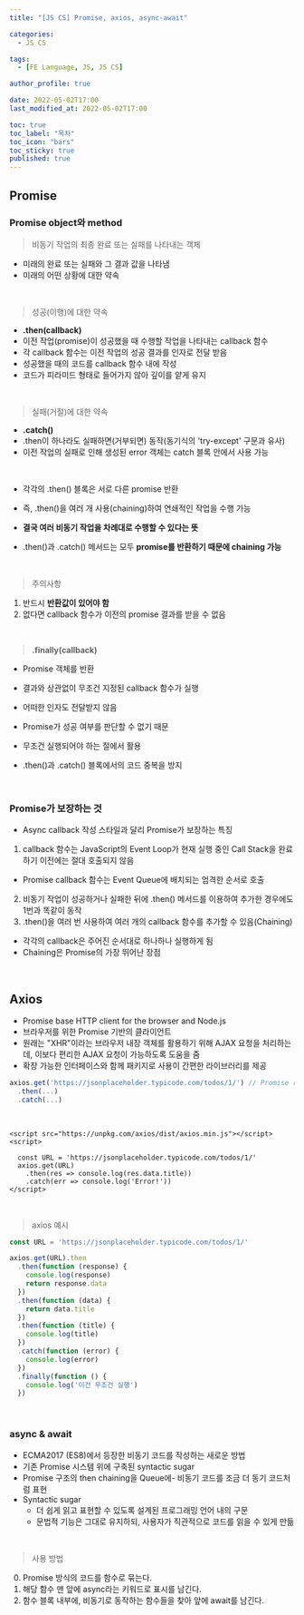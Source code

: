 ```yaml
---
title: "[JS CS] Promise, axios, async-await"

categories:
  - JS CS

tags:
  - [FE Language, JS, JS CS]

author_profile: true

date: 2022-05-02T17:00
last_modified_at: 2022-05-02T17:00

toc: true
toc_label: "목차"
toc_icon: "bars"
toc_sticky: true
published: true
---
```


## Promise

### Promise object와 method

> 비동기 작업의 최종 완료 또는 실패를 나타내는 객체

- 미래의 완료 또는 실패와 그 결과 값을 나타냄
- 미래의 어떤 상황에 대한 약속

<br />

> 성공(이행)에 대한 약속

- **.then(callback)**
- 이전 작업(promise)이 성공했을 때 수행할 작업을 나타내는 callback 함수
- 각 callback 함수는 이전 작업의 성공 결과를 인자로 전달 받음
- 성공했을 때의 코드를 callback 함수 내에 작성
- 코드가 피라미드 형태로 들어가지 않아 깊이를 얕게 유지

<br />

> 실패(거절)에 대한 약속

- **.catch()**
- .then이 하나라도 실패하면(거부되면) 동작(동기식의 'try-except' 구문과 유사)
- 이전 작업의 실패로 인해 생성된 error 객체는 catch 블록 안에서 사용 가능

<br />

- 각각의 .then() 블록은 서로 다른 promise 반환
- 즉, .then()을 여러 개 사용(chaining)하여 연쇄적인 작업을 수행 가능
- **결국 여러 비동기 작업을 차례대로 수행할 수 있다는 뜻**

- .then()과 .catch() 메서드는 모두 **promise를 반환하기 때문에 chaining 가능**

<br />

> 주의사항

1. 반드시 **반환값이 있어야 함**
2. 없다면 callback 함수가 이전의 promise 결과를 받을 수 없음

<br />

> **.finally(callback)**

- Promise 객체를 반환
- 결과와 상관없이 무조건 지정된 callback 함수가 실행
- 어떠한 인자도 전달받지 않음
- Promise가 성공 여부를 판단할 수 없기 때문

- 무조건 실행되어야 하는 절에서 활용
- .then()과 .catch() 블록에서의 코드 중복을 방지

<br />

### Promise가 보장하는 것

- Async callback 작성 스타일과 달리 Promise가 보장하는 특징

1. callback 함수는 JavaScript의 Event Loop가 현재 실행 중인 Call Stack을 완료하기 이전에는 절대 호출되지 않음
  - Promise callback 함수는 Event Queue에 배치되는 엄격한 순서로 호출

2. 비동기 작업이 성공하거나 실패한 뒤에 .then() 메서드를 이용하여 추가한 경우에도 1번과 똑같이 동작
3. .then()을 여러 번 사용하여 여러 개의 callback 함수를 추가할 수 있음(Chaining)
  - 각각의 callback은 주어진 순서대로 하나하나 실행하게 됨
  - Chaining은 Promise의 가장 뛰어난 장점



<br />

## Axios

- Promise base HTTP client for the browser and Node.js
- 브라우저를 위한 Promise 기반의 클라이언트
- 원래는 "XHR"이라는 브라우저 내장 객체를 활용하기 위해 AJAX 요청을 처리하는데, 이보다 편리한 AJAX 요청이 가능하도록 도움을 줌
- 확장 가능한 인터페이스와 함께 패키지로 사용이 간편한 라이브러리를 제공

```js
axios.get('https://jsonplaceholder.typicode.com/todos/1/') // Promise return
  .then(...)
  .catch(...)
```

<br />

```http
<script src="https://unpkg.com/axios/dist/axios.min.js"></script>
<script>

  const URL = 'https://jsonplaceholder.typicode.com/todos/1/'
  axios.get(URL)
    .then(res => console.log(res.data.title))
    .catch(err => console.log('Error!'))
</script>
```

<br />

> axios 예시

```js
const URL = 'https://jsonplaceholder.typicode.com/todos/1/'

axios.get(URL).then
  .then(function (response) {
    console.log(response)
    return response.data
  })
  .then(function (data) {
    return data.title
  })
  .then(function (title) {
    console.log(title)
  })
  .catch(function (error) {
    console.log(error)
  })
  .finally(function () {
    console.log('이건 무조건 실행')
  })
```

<br />

### async & await

- ECMA2017 (ES8)에서 등장한 비동기 코드를 작성하는 새로운 방법
- 기존 Promise 시스템 위에 구축된 syntactic sugar
- Promise 구조의 then chaining을 Queue에- 비동기 코드를 조금 더 동기 코드처럼 표현
- Syntactic sugar
  - 더 쉽게 읽고 표현할 수 있도록 설계된 프로그래밍 언어 내의 구문
  - 문법적 기능은 그대로 유지하되, 사용자가 직관적으로 코드를 읽을 수 있게 만듦

<br />

> 사용 방법

0. Promise 방식의 코드를 함수로 묶는다.
1. 해당 함수 맨 앞에 async라는 키워드로 표시를 남긴다.
2. 함수 블록 내부에, 비동기로 동작하는 함수들을 찾아 앞에 await를 남긴다.